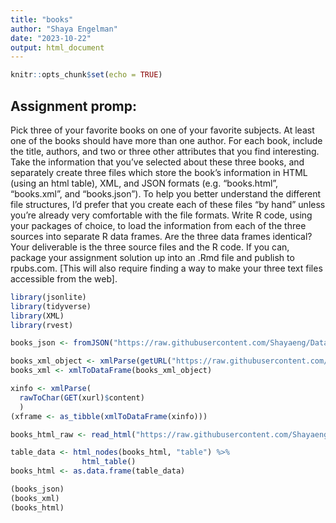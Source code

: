 ```yaml
---
title: "books"
author: "Shaya Engelman"
date: "2023-10-22"
output: html_document
---
```


```r
knitr::opts_chunk$set(echo = TRUE)
```

## Assignment promp:

Pick three of your favorite books on one of your favorite subjects. At least one of the books should have more 
than one author. For each book, include the title, authors, and two or three other attributes that you find 
interesting.
Take the information that you’ve selected about these three books, and separately create three files which 
store the book’s information in HTML (using an html table), XML, and JSON formats (e.g. “books.html”, 
“books.xml”, and “books.json”). To help you better understand the different file structures, I’d prefer that you 
create each of these files “by hand” unless you’re already very comfortable with the file formats.
Write R code, using your packages of choice, to load the information from each of the three sources into 
separate R data frames. Are the three data frames identical?
Your deliverable is the three source files and the R code. If you can, package your assignment solution up into 
an .Rmd file and publish to rpubs.com. [This will also require finding a way to make your three text files 
accessible from the web].



```r
library(jsonlite)
library(tidyverse)
library(XML)
library(rvest)
```

```r
books_json <- fromJSON("https://raw.githubusercontent.com/Shayaeng/Data607/main/books.json")
```

```r
books_xml_object <- xmlParse(getURL("https://raw.githubusercontent.com/Shayaeng/Data607/main/books.xml"))
books_xml <- xmlToDataFrame(books_xml_object)

xinfo <- xmlParse(
  rawToChar(GET(xurl)$content)
  )
(xframe <- as_tibble(xmlToDataFrame(xinfo)))
```

```r
books_html_raw <- read_html("https://raw.githubusercontent.com/Shayaeng/Data607/main/books.html")

table_data <- html_nodes(books_html, "table") %>%
                html_table()
books_html <- as.data.frame(table_data)
```

```r
(books_json)
(books_xml)
(books_html)
```
